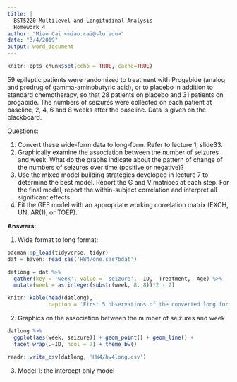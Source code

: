 ---
title: | 
  BST5220 Multilevel and Longitudinal Analysis
  Homework 4
author: "Miao Cai <miao.cai@slu.edu>"
date: "3/4/2019"
output: word_document
---

```{r setup, include=FALSE}
knitr::opts_chunk$set(echo = TRUE, cache=TRUE)
```

59 epileptic patients were randomized to treatment with Progabide (analog and prodrug of gamma-aminobutyric acid), or to placebo in addition to standard chemotherapy, so that 28 patients on placebo and 31 patients on progabide. The numbers of seizures were collected on each patient at baseline, 2, 4, 6 and 8 weeks after the baseline. Data is given on the blackboard.  

Questions:

1.	Convert these wide-form data to long-form. Refer to lecture 1, slide33.
2.	Graphically examine the association between the number of seizures and week. What do the graphs indicate about the pattern of change of the numbers of seizures over time (positive or negative)?
3.	Use the mixed model building strategies developed in lecture 7 to determine the best model. Report the G and V matrices at each step. For the final model, report the within-subject correlation and interpret all significant effects. 
4.	Fit the GEE model with an appropriate working correlation matrix (EXCH, UN, AR(1), or TOEP).

**Answers:**

1. Wide format to long format:
```{r}
pacman::p_load(tidyverse, tidyr)
dat = haven::read_sas('HW4/one.sas7bdat')

datlong = dat %>% 
  gather(key = 'week', value = 'seizure', -ID, -Treatment, -Age) %>% 
  mutate(week = as.integer(substr(week, 8, 8))*2 - 2)

knitr::kable(head(datlong), 
             caption = 'First 5 observations of the converted long format data')
```

2. Graphics on the association between the number of seizures and week

```{r fig.width=10, fig.height=15}
datlong %>% 
  ggplot(aes(week, seizure)) + geom_point() + geom_line() + 
  facet_wrap(.~ID, ncol = 7) + theme_bw()
```

```{r}
readr::write_csv(datlong, 'HW4/hw4long.csv')
```

3. Model 1: the intercept only model



